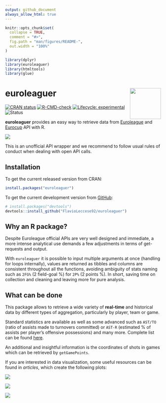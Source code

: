 ```yaml
---
output: github_document
always_allow_html: true
---
```


<!-- README.md is generated from README.Rmd. Please edit that file -->

```r
knitr::opts_chunk$set(
  collapse = TRUE,
  comment = "#>",
  fig.path = "man/figures/README-",
  out.width = "100%"
)
```

```r
library(dplyr)
library(euroleaguer)
library(htmltools)
library(glue)
```

# euroleaguer <img src="man/figures/logo.png" align="right" width="100px"/>

<!-- badges: start -->

[![CRAN status](https://www.r-pkg.org/badges/version/euroleaguer)](https://CRAN.R-project.org/package=euroleaguer) [![R-CMD-check](https://github.com/FlavioLeccese92/euroleaguer/actions/workflows/R-CMD-check.yaml/badge.svg)](https://github.com/FlavioLeccese92/euroleaguer/actions/workflows/R-CMD-check.yaml) [![Lifecycle: experimental](https://img.shields.io/badge/lifecycle-experimental-orange.svg)](https://lifecycle.r-lib.org/articles/stages.html#experimental) ![Status](https://progress-bar.xyz/90/?title=progress)

<!-- badges: end -->

**euroleaguer** provides an easy way to retrieve data from [Euroleague](https://www.euroleaguebasketball.net/euroleague/) and [Eurocup](https://www.euroleaguebasketball.net/eurocup/) API with R.


![](man/figures/double-logo.png)



This is an unofficial API wrapper and we recommend to follow usual rules of 
conduct when dealing with open API calls.

## Installation

To get the current released version from CRAN:

```r
install.packages("euroleaguer")
```

To get the current development version from [GitHub](https://github.com/):

```r
# install.packages("devtools")
devtools::install_github("FlavioLeccese92/euroleaguer")
```

## Why an R package?

Despite Euroleague official APIs are very well designed and immediate, a more 
intense analytical use demands a few adjustments in terms of get-requests and 
output.

With `euroleaguer` it is possible to input multiple arguments at once (handling 
for loops internally), values are returned as tibbles and columns are consistent 
throughout all the functions, avoiding ambiguity of stats naming such as `2FG%` 
(2 field-goal %) for `2P%` (2 points %). In short, saving time on collection and 
cleaning and leaving more for pure analysis.

## What can be done

This package allows to retrieve a wide variety of **real-time** and historical 
data by different types of aggregation, particularly by player, team or game.

Standard statistics are available as well as some advanced such as `AST/TO` (ratio
of assists made to turnovers committed) or `AST-R` (estimated % of assists per 
player's offensive possessions) and many more. Complete list can be found 
[here](https://flavioleccese92.github.io/euroleaguer/articles/glossary.html).

An additional and insightful information is the coordinates of shots in games 
which can be retrieved by `getGamePoints`.

If you are interested in data visualization, some useful resources can be found
in *articles*, which create the following plots:

![](man/figures/team-standings-race.png)

![](man/figures/team-stats-radarchart.png)

![](man/figures/team-stats-court.png)

